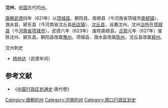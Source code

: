 '''沈州'''，[[中国|中国]]古代的[[州|州]]。

[[唐朝|唐朝]][[武德|武德]]四年（621年）以[[项城县|项城县]]、鲖阳县、南顿县（今河南省项城市[[南顿镇|南顿镇]]）、溵水县、颍东县（今河南省沈丘县[[纸店镇|纸店镇]]）、[[沈丘县|沈丘县]]，设置沈州。沈州[[治所|治所]]在[[项城县|项城县]]（今[[河南省|河南省]][[项城市|项城市]]）。武德六年（623年） 废除南顿县。[[贞观_(唐朝)|贞观]]元年（627年）废除沈州、颍东县。鲖阳县改属[[豫州|豫州]]，项城县、溵水县改属[[陈州|陈州]]，沈丘县改属[[颍州|颍州]]。
;沈州刺史
*[[杨仲达|杨仲达]]（武德年间）
==参考文献==
* 《[[中国行政区划通史|中国行政区划通史]]·唐代卷》
{{DEFAULTSORT:S}}
[[Category:唐朝的州|Category:唐朝的州]]
[[Category:河南的州|Category:河南的州]]
[[Category:周口行政区划史|Category:周口行政区划史]]
